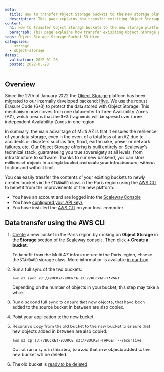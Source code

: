```yaml
---
meta:
  title: How to transfer Object Storage buckets to the new storage platform
  description: This page explains how transfer exisiting Object Storage platforms to the new storage platform 
content:
  h1: How to transfer Object Storage buckets to the new storage platform
  paragraph: This page explains how transfer exisiting Object Storage platforms to the new storage platform 
tags: Object-Storage Storage Bucket S3 Hive
categories:
  - storage
  - object-storage
dates:
  validation: 2022-01-28
  posted: 2022-01-28
---
```


## Overview

Since the 27th of January 2022 the [Object Storage](/storage/object/quickstart/) platform has been migrated to our internally developed backend: [Hive](https://papers.s3.fr-par.scw.cloud/hive.pdf).
We use the robust Erasure Code (6+3) to protect the data stored with Object Storage. This mechanism now moves from one datacenter to three Availability Zones (AZ), which means that the 6+3 fragments will be spread over three independent Availability Zones in one region. 

In summary, the main advantage of Multi AZ is that it ensures the resilience of your data storage, even in the event of a total loss of an AZ due to accidents or disasters such as fire, flood, earthquake, power or network failures, etc.
Our Object Storage offering is built entirely on Scaleway's technical stack, guaranteeing you true sovereignty at all levels, from infrastructure to software. Thanks to our new backend, you can store millions of objects in a single bucket and scale your infrastructure, without friction and without limit. 

You can easily transfer the contents of your existing buckets to newly created buckets in the `STANDARD` class in the Paris region using the [AWS CLI](/storage/object/api-cli/object-storage-aws-cli) to benefit from the improvements of the new platform.


<Message type="requirement">

  - You have an account and are logged into the [Scaleway Console](https://console.scaleway.com)
  - You have [configured your API keys](/console/my-project/how-to/generate-api-key/)
  - You have installed the [AWS CLI](/storage/object/api-cli/object-storage-aws-cli) on your local computer

</Message>

## Data transfer using the AWS CLI 

1. [Create](https://console.scaleway.com/object-storage/buckets/create) a new bucket in the Paris region by clicking on **Object Storage** in the **Storage** section of the Scaleway console. Then click **+ Create a bucket**.
    <Message type="note">

    To benefit from the Multi AZ infrastructure in the Paris region, choose the `STANDARD` storage class. More information is available [in our blog](https://blog.scaleway.com/improve-disaster-resiliency-with-highly-redundant-multi-az-object-storage/).

    </Message>

2. Run a full sync of the two buckets:
    ```
    aws s3 sync s3://BUCKET-SOURCE s3://BUCKET-TARGET
    ```
    <Message type="note">

    Depending on the number of objects in your bucket, this step may take a while.

    </Message>

3. Run a second full sync to ensure that new objects, that have been added to the source bucket in between are also copied.
4. Point your application to the new bucket.
5. Recursive copy from the old bucket to the new bucket to ensure that new objects added in between are also copied:
    ```
    aws s3 cp s3://BUCKET-SOURCE s3://BUCKET-TARGET --recursive
    ```
    <Message type="tip">

    Do not run a `sync` in this step, to avoid that new objects added to the new bucket will be deleted.

    </Message>

6. The old bucket is [ready to be deleted](/storage/object/how-to/delete-a-bucket/).

